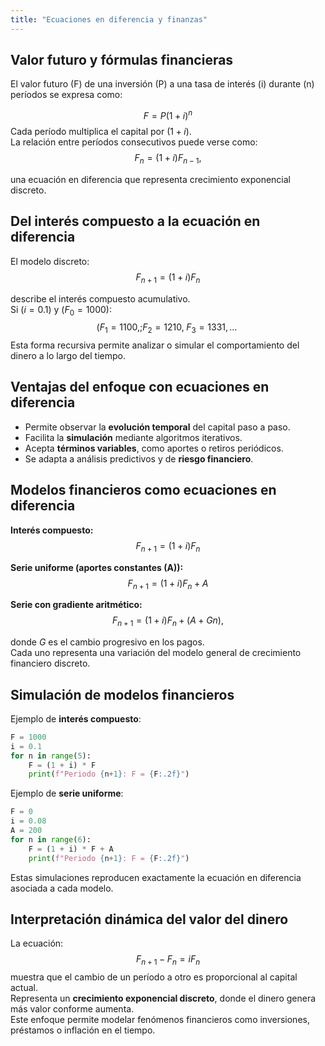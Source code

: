 ```yaml
---
title: "Ecuaciones en diferencia y finanzas"
---
```


## Valor futuro y fórmulas financieras

El valor futuro \(F\) de una inversión \(P\) a una tasa de interés \(i\) durante \(n\) períodos se expresa como:

$$
F=P(1+i)^n
$$
Cada período multiplica el capital por $(1+i)$.  
La relación entre períodos consecutivos puede verse como:
$$
F_n = (1+i)F_{n-1},
$$

una ecuación en diferencia que representa crecimiento exponencial discreto.

## Del interés compuesto a la ecuación en diferencia
El modelo discreto:
$$
F_{n+1} = (1+i)F_n
$$

describe el interés compuesto acumulativo.  
Si $(i = 0.1)$ y $(F_0 = 1000)$:  
$$
(F_1 = 1100,; F_2 = 1210,\; F_3 = 1331, \dots\
$$
Esta forma recursiva permite analizar o simular el comportamiento del dinero a lo largo del tiempo.

## Ventajas del enfoque con ecuaciones en diferencia

- Permite observar la **evolución temporal** del capital paso a paso.  
- Facilita la **simulación** mediante algoritmos iterativos.  
- Acepta **términos variables**, como aportes o retiros periódicos.  
- Se adapta a análisis predictivos y de **riesgo financiero**.

## Modelos financieros como ecuaciones en diferencia

**Interés compuesto:**
$$
F_{n+1} = (1+i)F_n
$$

**Serie uniforme (aportes constantes \(A\)):**
$$
F_{n+1} = (1+i)F_n + A
$$

**Serie con gradiente aritmético:**
$$
F_{n+1} = (1+i)F_n + (A + Gn),
$$

donde $G$ es el cambio progresivo en los pagos.  
Cada uno representa una variación del modelo general de crecimiento financiero discreto.

## Simulación de modelos financieros

Ejemplo de **interés compuesto**:

```python
F = 1000
i = 0.1
for n in range(5):
    F = (1 + i) * F
    print(f"Periodo {n+1}: F = {F:.2f}")
```

Ejemplo de **serie uniforme**:

```python
F = 0
i = 0.08
A = 200
for n in range(6):
    F = (1 + i) * F + A
    print(f"Periodo {n+1}: F = {F:.2f}")
```

Estas simulaciones reproducen exactamente la ecuación en diferencia asociada a cada modelo.

## Interpretación dinámica del valor del dinero

La ecuación:
$$
F_{n+1} - F_n = iF_n
$$
muestra que el cambio de un período a otro es proporcional al capital actual.  
Representa un **crecimiento exponencial discreto**, donde el dinero genera más valor conforme aumenta.  
Este enfoque permite modelar fenómenos financieros como inversiones, préstamos o inflación en el tiempo.